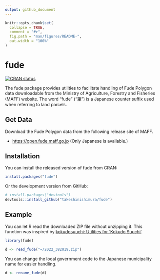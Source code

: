 ```yaml
---
output: github_document
---
```


<!-- README.md is generated from README.Rmd. Please edit that file -->

```r
knitr::opts_chunk$set(
  collapse = TRUE,
  comment = "#>",
  fig.path = "man/figures/README-",
  out.width = "100%"
)
```

# fude

<!-- badges: start -->
[![CRAN status](https://www.r-pkg.org/badges/version/fude)](https://CRAN.R-project.org/package=fude)
<!-- badges: end -->

The fude package provides utilities to facilitate handling of Fude Polygon data downloadable from the Ministry of Agriculture, Forestry and Fisheries (MAFF) website. The word "fude" ("筆") is a Japanese counter suffix used when referring to land parcels.

## Get Data

Download the Fude Polygon data from the following release site of MAFF.

* <https://open.fude.maff.go.jp> (Only Japanese is available.)

## Installation

You can install the released version of fude from CRAN:

``` r
install.packages("fude")
```

Or the development version from GitHub:

```r
# install.packages("devtools")
devtools::install_github("takeshinishimura/fude")
```

## Example

You can let R read the downloaded ZIP file without unzipping it.
This function was inspired by [kokudosuuchi: Utilities for 'Kokudo Suuchi'](https://CRAN.R-project.org/package=kokudosuuchi).

```r
library(fude)

d <- read_fude("~/2022_382019.zip")
```

You can change the local government code to the Japanese municipality name for easier handling.

```r
d <- rename_fude(d)
```
